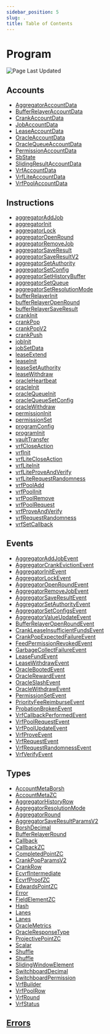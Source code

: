 ```yaml
---
sidebar_position: 5
slug: .
title: Table of Contents
---
```


# Program

![Page Last Updated](./page-last-updated.svg)

## Accounts

- [AggregatorAccountData](/solana/idl/accounts/AggregatorAccountData)
- [BufferRelayerAccountData](/solana/idl/accounts/BufferRelayerAccountData)
- [CrankAccountData](/solana/idl/accounts/CrankAccountData)
- [JobAccountData](/solana/idl/accounts/JobAccountData)
- [LeaseAccountData](/solana/idl/accounts/LeaseAccountData)
- [OracleAccountData](/solana/idl/accounts/OracleAccountData)
- [OracleQueueAccountData](/solana/idl/accounts/OracleQueueAccountData)
- [PermissionAccountData](/solana/idl/accounts/PermissionAccountData)
- [SbState](/solana/idl/accounts/SbState)
- [SlidingResultAccountData](/solana/idl/accounts/SlidingResultAccountData)
- [VrfAccountData](/solana/idl/accounts/VrfAccountData)
- [VrfLiteAccountData](/solana/idl/accounts/VrfLiteAccountData)
- [VrfPoolAccountData](/solana/idl/accounts/VrfPoolAccountData)

## Instructions

- [aggregatorAddJob](/solana/idl/instructions/aggregatorAddJob)
- [aggregatorInit](/solana/idl/instructions/aggregatorInit)
- [aggregatorLock](/solana/idl/instructions/aggregatorLock)
- [aggregatorOpenRound](/solana/idl/instructions/aggregatorOpenRound)
- [aggregatorRemoveJob](/solana/idl/instructions/aggregatorRemoveJob)
- [aggregatorSaveResult](/solana/idl/instructions/aggregatorSaveResult)
- [aggregatorSaveResultV2](/solana/idl/instructions/aggregatorSaveResultV2)
- [aggregatorSetAuthority](/solana/idl/instructions/aggregatorSetAuthority)
- [aggregatorSetConfig](/solana/idl/instructions/aggregatorSetConfig)
- [aggregatorSetHistoryBuffer](/solana/idl/instructions/aggregatorSetHistoryBuffer)
- [aggregatorSetQueue](/solana/idl/instructions/aggregatorSetQueue)
- [aggregatorSetResolutionMode](/solana/idl/instructions/aggregatorSetResolutionMode)
- [bufferRelayerInit](/solana/idl/instructions/bufferRelayerInit)
- [bufferRelayerOpenRound](/solana/idl/instructions/bufferRelayerOpenRound)
- [bufferRelayerSaveResult](/solana/idl/instructions/bufferRelayerSaveResult)
- [crankInit](/solana/idl/instructions/crankInit)
- [crankPop](/solana/idl/instructions/crankPop)
- [crankPopV2](/solana/idl/instructions/crankPopV2)
- [crankPush](/solana/idl/instructions/crankPush)
- [jobInit](/solana/idl/instructions/jobInit)
- [jobSetData](/solana/idl/instructions/jobSetData)
- [leaseExtend](/solana/idl/instructions/leaseExtend)
- [leaseInit](/solana/idl/instructions/leaseInit)
- [leaseSetAuthority](/solana/idl/instructions/leaseSetAuthority)
- [leaseWithdraw](/solana/idl/instructions/leaseWithdraw)
- [oracleHeartbeat](/solana/idl/instructions/oracleHeartbeat)
- [oracleInit](/solana/idl/instructions/oracleInit)
- [oracleQueueInit](/solana/idl/instructions/oracleQueueInit)
- [oracleQueueSetConfig](/solana/idl/instructions/oracleQueueSetConfig)
- [oracleWithdraw](/solana/idl/instructions/oracleWithdraw)
- [permissionInit](/solana/idl/instructions/permissionInit)
- [permissionSet](/solana/idl/instructions/permissionSet)
- [programConfig](/solana/idl/instructions/programConfig)
- [programInit](/solana/idl/instructions/programInit)
- [vaultTransfer](/solana/idl/instructions/vaultTransfer)
- [vrfCloseAction](/solana/idl/instructions/vrfCloseAction)
- [vrfInit](/solana/idl/instructions/vrfInit)
- [vrfLiteCloseAction](/solana/idl/instructions/vrfLiteCloseAction)
- [vrfLiteInit](/solana/idl/instructions/vrfLiteInit)
- [vrfLiteProveAndVerify](/solana/idl/instructions/vrfLiteProveAndVerify)
- [vrfLiteRequestRandomness](/solana/idl/instructions/vrfLiteRequestRandomness)
- [vrfPoolAdd](/solana/idl/instructions/vrfPoolAdd)
- [vrfPoolInit](/solana/idl/instructions/vrfPoolInit)
- [vrfPoolRemove](/solana/idl/instructions/vrfPoolRemove)
- [vrfPoolRequest](/solana/idl/instructions/vrfPoolRequest)
- [vrfProveAndVerify](/solana/idl/instructions/vrfProveAndVerify)
- [vrfRequestRandomness](/solana/idl/instructions/vrfRequestRandomness)
- [vrfSetCallback](/solana/idl/instructions/vrfSetCallback)

## Events

- [AggregatorAddJobEvent](/solana/idl/events/AggregatorAddJobEvent)
- [AggregatorCrankEvictionEvent](/solana/idl/events/AggregatorCrankEvictionEvent)
- [AggregatorInitEvent](/solana/idl/events/AggregatorInitEvent)
- [AggregatorLockEvent](/solana/idl/events/AggregatorLockEvent)
- [AggregatorOpenRoundEvent](/solana/idl/events/AggregatorOpenRoundEvent)
- [AggregatorRemoveJobEvent](/solana/idl/events/AggregatorRemoveJobEvent)
- [AggregatorSaveResultEvent](/solana/idl/events/AggregatorSaveResultEvent)
- [AggregatorSetAuthorityEvent](/solana/idl/events/AggregatorSetAuthorityEvent)
- [AggregatorSetConfigsEvent](/solana/idl/events/AggregatorSetConfigsEvent)
- [AggregatorValueUpdateEvent](/solana/idl/events/AggregatorValueUpdateEvent)
- [BufferRelayerOpenRoundEvent](/solana/idl/events/BufferRelayerOpenRoundEvent)
- [CrankLeaseInsufficientFundsEvent](/solana/idl/events/CrankLeaseInsufficientFundsEvent)
- [CrankPopExpectedFailureEvent](/solana/idl/events/CrankPopExpectedFailureEvent)
- [FeedPermissionRevokedEvent](/solana/idl/events/FeedPermissionRevokedEvent)
- [GarbageCollectFailureEvent](/solana/idl/events/GarbageCollectFailureEvent)
- [LeaseFundEvent](/solana/idl/events/LeaseFundEvent)
- [LeaseWithdrawEvent](/solana/idl/events/LeaseWithdrawEvent)
- [OracleBootedEvent](/solana/idl/events/OracleBootedEvent)
- [OracleRewardEvent](/solana/idl/events/OracleRewardEvent)
- [OracleSlashEvent](/solana/idl/events/OracleSlashEvent)
- [OracleWithdrawEvent](/solana/idl/events/OracleWithdrawEvent)
- [PermissionSetEvent](/solana/idl/events/PermissionSetEvent)
- [PriorityFeeReimburseEvent](/solana/idl/events/PriorityFeeReimburseEvent)
- [ProbationBrokenEvent](/solana/idl/events/ProbationBrokenEvent)
- [VrfCallbackPerformedEvent](/solana/idl/events/VrfCallbackPerformedEvent)
- [VrfPoolRequestEvent](/solana/idl/events/VrfPoolRequestEvent)
- [VrfPoolUpdateEvent](/solana/idl/events/VrfPoolUpdateEvent)
- [VrfProveEvent](/solana/idl/events/VrfProveEvent)
- [VrfRequestEvent](/solana/idl/events/VrfRequestEvent)
- [VrfRequestRandomnessEvent](/solana/idl/events/VrfRequestRandomnessEvent)
- [VrfVerifyEvent](/solana/idl/events/VrfVerifyEvent)

## Types

- [AccountMetaBorsh](/solana/idl/types/AccountMetaBorsh)
- [AccountMetaZC](/solana/idl/types/AccountMetaZC)
- [AggregatorHistoryRow](/solana/idl/types/AggregatorHistoryRow)
- [AggregatorResolutionMode](/solana/idl/types/AggregatorResolutionMode)
- [AggregatorRound](/solana/idl/types/AggregatorRound)
- [AggregatorSaveResultParamsV2](/solana/idl/types/AggregatorSaveResultParamsV2)
- [BorshDecimal](/solana/idl/types/BorshDecimal)
- [BufferRelayerRound](/solana/idl/types/BufferRelayerRound)
- [Callback](/solana/idl/types/Callback)
- [CallbackZC](/solana/idl/types/CallbackZC)
- [CompletedPointZC](/solana/idl/types/CompletedPointZC)
- [CrankPopParamsV2](/solana/idl/types/CrankPopParamsV2)
- [CrankRow](/solana/idl/types/CrankRow)
- [EcvrfIntermediate](/solana/idl/types/EcvrfIntermediate)
- [EcvrfProofZC](/solana/idl/types/EcvrfProofZC)
- [EdwardsPointZC](/solana/idl/types/EdwardsPointZC)
- [Error](/solana/idl/types/Error)
- [FieldElementZC](/solana/idl/types/FieldElementZC)
- [Hash](/solana/idl/types/Hash)
- [Lanes](/solana/idl/types/Lanes)
- [Lanes](/solana/idl/types/Lanes)
- [OracleMetrics](/solana/idl/types/OracleMetrics)
- [OracleResponseType](/solana/idl/types/OracleResponseType)
- [ProjectivePointZC](/solana/idl/types/ProjectivePointZC)
- [Scalar](/solana/idl/types/Scalar)
- [Shuffle](/solana/idl/types/Shuffle)
- [Shuffle](/solana/idl/types/Shuffle)
- [SlidingWindowElement](/solana/idl/types/SlidingWindowElement)
- [SwitchboardDecimal](/solana/idl/types/SwitchboardDecimal)
- [SwitchboardPermission](/solana/idl/types/SwitchboardPermission)
- [VrfBuilder](/solana/idl/types/VrfBuilder)
- [VrfPoolRow](/solana/idl/types/VrfPoolRow)
- [VrfRound](/solana/idl/types/VrfRound)
- [VrfStatus](/solana/idl/types/VrfStatus)

## [Errors](/solana/idl/errors)
